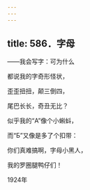 ```yaml
---
---
---
```

title: 586．字母
---




——我会写字：可为什么

都说我的字奇形怪状，

歪歪扭扭，颠三倒四，

尾巴长长，奇丑无比？

似乎我的“A”像个小蝌蚪，

而“Б”又像是多了个扣带：

你们真难搞啊，字母小黑人，

我的罗圈腿鸭仔们！

1924年